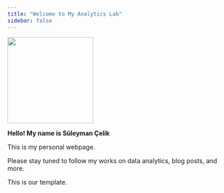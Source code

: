 ```yaml
---
title: "Welcome to My Analytics Lab"
sidebar: false 
---
```


![](images/108790 SÜLEYMAN ÇEVİK.jpg){width="193"}

**Hello! My name is Süleyman Çelik**

This is my personal webpage.

Please stay tuned to follow my works on data analytics, blog posts, and more.

This is our template.
